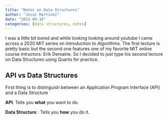 ```yaml
---
title: "Notes on Data Structures"
author: "Jesus Martinez"
date: "2022-09-16"
categories: [data structures, notes]
---
```


I was a little bit bored and while looking looking around youtube I came across a 2020 MIT series on _Introduction to Algorithms_. The first lecture is pretty basic but the second one features one of my favorite MIT online course intructors: Erik Demaine. So I decided to just type his second lecture on Data Structures using Quarto for practice. 

## API vs Data Structures

First thing is to distinguish between an Application Program Interface (API) and a Data Structure

:::{.callout}
**API**: Tells you **what** you want to do.
:::

:::{.callout}
**Data Structure** : Tells you **how** you do it.
:::
